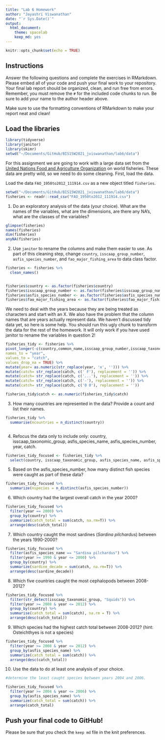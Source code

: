 ```yaml
---
title: "Lab 6 Homework"
author: "Jayashri Viswanathan"
date: "`r Sys.Date()`"
output:
  html_document: 
    theme: spacelab
    keep_md: yes
---
```


```r
knitr::opts_chunk$set(echo = TRUE)
```

## Instructions
Answer the following questions and complete the exercises in RMarkdown. Please embed all of your code and push your final work to your repository. Your final lab report should be organized, clean, and run free from errors. Remember, you must remove the `#` for the included code chunks to run. Be sure to add your name to the author header above.  

Make sure to use the formatting conventions of RMarkdown to make your report neat and clean!  

## Load the libraries
```r
library(tidyverse)
library(janitor)
library(skimr)
setwd("~/Documents/GitHub/BIS15W2021_jviswanathan/lab6/data")
```

For this assignment we are going to work with a large data set from the [United Nations Food and Agriculture Organization](http://www.fao.org/about/en/) on world fisheries. These data are pretty wild, so we need to do some cleaning. First, load the data.  

Load the data `FAO_1950to2012_111914.csv` as a new object titled `fisheries`.
```r
setwd("~/Documents/GitHub/BIS15W2021_jviswanathan/lab6/data")
fisheries <- readr::read_csv("FAO_1950to2012_111914.csv")
```

1. Do an exploratory analysis of the data (your choice). What are the names of the variables, what are the dimensions, are there any NA's, what are the classes of the variables?  
```r

glimpse(fisheries)
names(fisheries)
dim(fisheries)
anyNA(fisheries)
```

2. Use `janitor` to rename the columns and make them easier to use. As part of this cleaning step, change `country`, `isscaap_group_number`, `asfis_species_number`, and `fao_major_fishing_area` to data class factor. 
```r
fisheries <- fisheries %>%
  clean_names() 
  
```

```r
fisheries$country <- as.factor(fisheries$country)
fisheries$isscaap_group_number <- as.factor(fisheries$isscaap_group_number)
fisheries$asfis_species_number <- as.factor(fisheries$asfis_species_number)
fisheries$fao_major_fishing_area <- as.factor(fisheries$fao_major_fishing_area)
```

We need to deal with the years because they are being treated as characters and start with an X. We also have the problem that the column names that are years actually represent data. We haven't discussed tidy data yet, so here is some help. You should run this ugly chunk to transform the data for the rest of the homework. It will only work if you have used janitor to rename the variables in question 2!
```r
fisheries_tidy <- fisheries %>% 
pivot_longer(-c(country,common_name,isscaap_group_number,isscaap_taxonomic_group,asfis_species_number,asfis_species_name,fao_major_fishing_area,measure),
names_to = "year",
values_to = "catch",
values_drop_na = TRUE) %>% 
mutate(year= as.numeric(str_replace(year, 'x', ''))) %>% 
mutate(catch= str_replace(catch, c(' F'), replacement = '')) %>% 
mutate(catch= str_replace(catch, c('...'), replacement = '')) %>% 
mutate(catch= str_replace(catch, c('-'), replacement = '')) %>% 
mutate(catch= str_replace(catch, c('0 0'), replacement = ''))

fisheries_tidy$catch <- as.numeric(fisheries_tidy$catch)
```

3. How many countries are represented in the data? Provide a count and list their names.
```r
fisheries_tidy %>%
  summarise(ncountries = n_distinct(country))
```

```r

```

4. Refocus the data only to include only: country, isscaap_taxonomic_group, asfis_species_name, asfis_species_number, year, catch.
```r
fisheries_tidy_focused <- fisheries_tidy %>%
  select(country, isscaap_taxonomic_group, asfis_species_name, asfis_species_number, year, catch)
```

5. Based on the asfis_species_number, how many distinct fish species were caught as part of these data?
```r
fisheries_tidy_focused %>%
  summarize(nspecies = n_distinct(asfis_species_number))
```

6. Which country had the largest overall catch in the year 2000?
```r
fisheries_tidy_focused %>%
  filter(year == 2000) %>%
  group_by(country) %>%
  summarize(catch_total = sum(catch, na.rm=T)) %>%
  arrange(desc(catch_total))
```

7. Which country caught the most sardines (_Sardina pilchardus_) between the years 1990-2000?
```r
fisheries_tidy_focused %>%
  filter(asfis_species_name == "Sardina pilchardus") %>%
  filter(year >= 1990 & year <= 2000) %>%
  group_by(country) %>%
  summarize(sardine_decade = sum(catch, na.rm=T)) %>%
  arrange(desc(sardine_decade))
```

8. Which five countries caught the most cephalopods between 2008-2012?
```r

fisheries_tidy_focused %>%
  filter(str_detect(isscaap_taxonomic_group, "Squids")) %>%
  filter(year >= 2008 & year <= 2012) %>%
  group_by(country) %>%
  summarise(catch_total = sum(catch), na.rm = T) %>%
  arrange(desc(catch_total))
```

9. Which species had the highest catch total between 2008-2012? (hint: Osteichthyes is not a species)
```r
fisheries_tidy_focused %>%
  filter(year >= 2008 & year <= 2012) %>%
  group_by(asfis_species_name) %>%
  summarize(catch_total = sum(catch)) %>%
  arrange(desc(catch_total))
```

10. Use the data to do at least one analysis of your choice.
```r
#determine the least caught species between years 2004 and 2006. 

fisheries_tidy_focused %>%
  filter(year >= 2004 & year <= 2006) %>%
  group_by(asfis_species_name) %>%
  summarize(catch_total = sum(catch)) %>%
  arrange(catch_total)
```

## Push your final code to GitHub!
Please be sure that you check the `keep md` file in the knit preferences.   